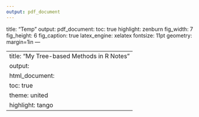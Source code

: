 ```yaml
---
output: pdf_document
---
```

title: "Temp"
output: 
    pdf_document:
        toc: true
        highlight: zenburn
        fig_width: 7
        fig_height: 6
        fig_caption: true
        latex_engine: xelatex
    fontsize: 11pt
    geometry: margin=1in
---

---
title: "My Tree-based Methods in R Notes"
output: 
    html_document:
        toc: true
        theme: united
        highlight: tango
---
